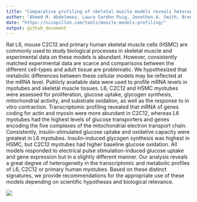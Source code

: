 ```yaml
---
title: "Comparative profiling of skeletal muscle models reveals heterogeneity of transcriptome and metabolism"
author: "Ahmed M. Abdelmoez, Laura Sardón Puig, Jonathon A. Smith, Brendan M. Gabriel, Mladen Savikj, Lucile Dollet, Alexander V. Chibalin, Anna Krook, Juleen R. Zierath and Nicolas J. Pillon"
date: "https://nicopillon.com/tools/muscle-models-profiling/"
output: github_document
---
```


Rat L6, mouse C2C12 and primary human skeletal muscle cells (HSMC) are commonly used to study biological processes in skeletal muscle and experimental data on these models is abundant. However, consistently matched experimental data are scarce and comparisons between the different cell-types and adult tissue are problematic. We hypothesized that metabolic differences between these cellular models may be reflected at the mRNA level. Publicly available data were used to profile mRNA levels in myotubes and skeletal muscle tissues. L6, C2C12 and HSMC myotubes were assessed for proliferation, glucose uptake, glycogen synthesis, mitochondrial activity, and substrate oxidation, as well as the response to in vitro contraction. Transcriptomic profiling revealed that mRNA of genes coding for actin and myosin were more abundant in C2C12, whereas L6 myotubes had the highest levels of glucose transporters and genes encoding the five complexes of the mitochondrial electron transport chain. Consistently, insulin-stimulated glucose uptake and oxidative capacity were greatest in L6 myotubes. Insulin-induced glycogen synthesis was highest in HSMC, but C2C12 myotubes had higher baseline glucose oxidation. All models responded to electrical pulse stimulation-induced glucose uptake and gene expression but in a slightly different manner. Our analysis reveals a great degree of heterogeneity in the transcriptomic and metabolic profiles of L6, C2C12 or primary human myotubes. Based on these distinct signatures, we provide recommendations for the appropriate use of these models depending on scientific hypotheses and biological relevance.

![](GraphicalAbstract.jpg)